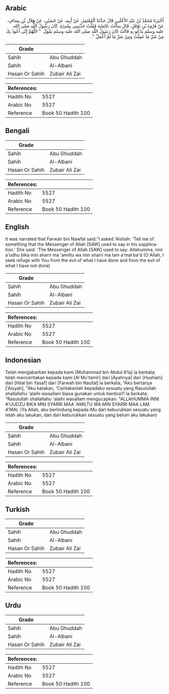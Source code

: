 ## Arabic


<div dir="rtl" lang="ar" style={{fontSize:'larger',backgroundColor:'#f8f9fa',padding:20}}>
أَخْبَرَنَا مُحَمَّدُ بْنُ عَبْدِ الأَعْلَى، قَالَ حَدَّثَنَا الْمُعْتَمِرُ، عَنْ أَبِيهِ، عَنْ حُصَيْنٍ، عَنْ هِلاَلِ بْنِ يِسَافٍ، عَنْ فَرْوَةَ بْنِ نَوْفَلٍ، قَالَ سَأَلْتُ عَائِشَةَ فَقُلْتُ حَدِّثِينِي بِشَىْءٍ، كَانَ رَسُولُ اللَّهِ صلى الله عليه وسلم يَدْعُو بِهِ قَالَتْ كَانَ رَسُولُ اللَّهِ صلى الله عليه وسلم يَقُولُ ‏ "‏ اللَّهُمَّ إِنِّي أَعُوذُ بِكَ مِنْ شَرِّ مَا عَمِلْتُ وَمِنْ شَرِّ مَا لَمْ أَعْمَلْ ‏"‏ ‏.‏
</div>
<div style={{backgroundColor:'#f8f9fa',padding:20, marginBottom: 10}}><table> <thead> <tr> <th>Grade</th> <th></th> </tr> </thead> <tbody> <tr><td>Sahih</td><td>Abu Ghuddah</td></tr><tr><td>Sahih</td><td>Al-Albani</td></tr><tr><td>Hasan Or Sahih</td><td>Zubair Ali Zai</td></tr></tbody></table><table> <thead> <tr> <th>References:</th> <th></th> </tr> </thead> <tbody><tr><td>Hadith No</td><td>5527</td></tr><tr><td>Arabic No</td><td>5527</td></tr><tr><td>Reference</td><td>Book 50 Hadith 100</td></tr></tbody></table></div>

## Bengali


<div dir="ltr" lang="bn" style={{fontSize:'larger',backgroundColor:'#f8f9fa',padding:20}}>

</div>
<div style={{backgroundColor:'#f8f9fa',padding:20, marginBottom: 10}}><table> <thead> <tr> <th>Grade</th> <th></th> </tr> </thead> <tbody> <tr><td>Sahih</td><td>Abu Ghuddah</td></tr><tr><td>Sahih</td><td>Al-Albani</td></tr><tr><td>Hasan Or Sahih</td><td>Zubair Ali Zai</td></tr></tbody></table><table> <thead> <tr> <th>References:</th> <th></th> </tr> </thead> <tbody><tr><td>Hadith No</td><td>5527</td></tr><tr><td>Arabic No</td><td>5527</td></tr><tr><td>Reference</td><td>Book 50 Hadith 100</td></tr></tbody></table></div>

## English


<div dir="ltr" lang="en" style={{fontSize:'larger',backgroundColor:'#f8f9fa',padding:20}}>
It was narrated that Farwah bin Nawfal said:"I asked 'Aishah: 'Tell me of something that the Messenger of Allah [SAW] used to say in his supplication.' She said: 'The Messenger of Allah [SAW] used to say: Allahumma, inni a'udhu bika min sharri ma 'amiltu wa min sharri ma lam a'mal ba'd (O Allah, I seek refuge with You from the evil of what I have done and from the evil of what I have not done)
</div>
<div style={{backgroundColor:'#f8f9fa',padding:20, marginBottom: 10}}><table> <thead> <tr> <th>Grade</th> <th></th> </tr> </thead> <tbody> <tr><td>Sahih</td><td>Abu Ghuddah</td></tr><tr><td>Sahih</td><td>Al-Albani</td></tr><tr><td>Hasan Or Sahih</td><td>Zubair Ali Zai</td></tr></tbody></table><table> <thead> <tr> <th>References:</th> <th></th> </tr> </thead> <tbody><tr><td>Hadith No</td><td>5527</td></tr><tr><td>Arabic No</td><td>5527</td></tr><tr><td>Reference</td><td>Book 50 Hadith 100</td></tr></tbody></table></div>

## Indonesian


<div dir="ltr" lang="id" style={{fontSize:'larger',backgroundColor:'#f8f9fa',padding:20}}>
Telah mengabarkan kepada kami [Muhammad bin Abdul A'la] ia berkata; telah menceritakan kepada kami [Al Mu'tamir] dari [Ayahnya] dari [Hushain] dari [Hilal bin Yasaf] dari [Farwah bin Naufal] ia berkata; "Aku bertanya ['Aisyah], "Aku katakan, 'Ceritakanlah kepadaku sesuatu yang Rasulullah shallallahu 'alaihi wasallam biasa gunakan untuk berdoa?! Ia berkata; "Rasulullah shallallahu 'alaihi wasallam mengucapkan: "ALLAHUMMA INNI A'UUDZU BIKA MIN SYARRI MAA 'AMILTU WA MIN SYARRI MAA LAM A'MAL (Ya Allah, aku berlindung kepada-Mu dari keburukkan sesuatu yang telah aku lakukan, dan dari keburukkan sesuatu yang belum aku lakukan)
</div>
<div style={{backgroundColor:'#f8f9fa',padding:20, marginBottom: 10}}><table> <thead> <tr> <th>Grade</th> <th></th> </tr> </thead> <tbody> <tr><td>Sahih</td><td>Abu Ghuddah</td></tr><tr><td>Sahih</td><td>Al-Albani</td></tr><tr><td>Hasan Or Sahih</td><td>Zubair Ali Zai</td></tr></tbody></table><table> <thead> <tr> <th>References:</th> <th></th> </tr> </thead> <tbody><tr><td>Hadith No</td><td>5527</td></tr><tr><td>Arabic No</td><td>5527</td></tr><tr><td>Reference</td><td>Book 50 Hadith 100</td></tr></tbody></table></div>

## Turkish


<div dir="ltr" lang="tr" style={{fontSize:'larger',backgroundColor:'#f8f9fa',padding:20}}>

</div>
<div style={{backgroundColor:'#f8f9fa',padding:20, marginBottom: 10}}><table> <thead> <tr> <th>Grade</th> <th></th> </tr> </thead> <tbody> <tr><td>Sahih</td><td>Abu Ghuddah</td></tr><tr><td>Sahih</td><td>Al-Albani</td></tr><tr><td>Hasan Or Sahih</td><td>Zubair Ali Zai</td></tr></tbody></table><table> <thead> <tr> <th>References:</th> <th></th> </tr> </thead> <tbody><tr><td>Hadith No</td><td>5527</td></tr><tr><td>Arabic No</td><td>5527</td></tr><tr><td>Reference</td><td>Book 50 Hadith 100</td></tr></tbody></table></div>

## Urdu


<div dir="rtl" lang="ur" style={{fontSize:'larger',backgroundColor:'#f8f9fa',padding:20}}>

</div>
<div style={{backgroundColor:'#f8f9fa',padding:20, marginBottom: 10}}><table> <thead> <tr> <th>Grade</th> <th></th> </tr> </thead> <tbody> <tr><td>Sahih</td><td>Abu Ghuddah</td></tr><tr><td>Sahih</td><td>Al-Albani</td></tr><tr><td>Hasan Or Sahih</td><td>Zubair Ali Zai</td></tr></tbody></table><table> <thead> <tr> <th>References:</th> <th></th> </tr> </thead> <tbody><tr><td>Hadith No</td><td>5527</td></tr><tr><td>Arabic No</td><td>5527</td></tr><tr><td>Reference</td><td>Book 50 Hadith 100</td></tr></tbody></table></div>